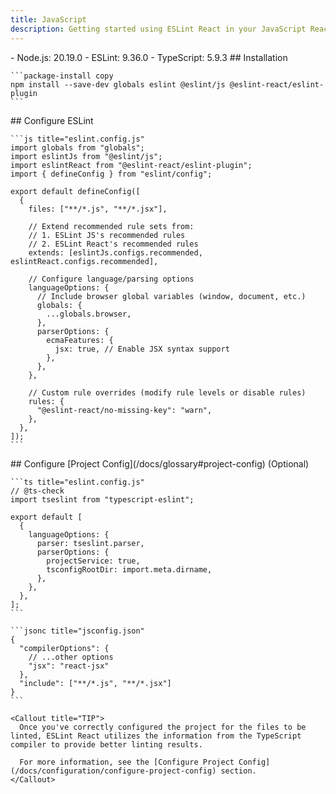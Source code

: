 ```yaml
---
title: JavaScript
description: Getting started using ESLint React in your JavaScript React project
---
```



<Callout type="info" title="This instruction requires the following minimum versions:">
  - Node.js: 20.19.0
  - ESLint: 9.36.0
  - TypeScript: 5.9.3
</Callout>

<Steps>
  <Step>
    ## Installation

    ```package-install copy
    npm install --save-dev globals eslint @eslint/js @eslint-react/eslint-plugin
    ```
  </Step>

  <Step>
    ## Configure ESLint

    ```js title="eslint.config.js"
    import globals from "globals";
    import eslintJs from "@eslint/js";
    import eslintReact from "@eslint-react/eslint-plugin";
    import { defineConfig } from "eslint/config";

    export default defineConfig([
      {
        files: ["**/*.js", "**/*.jsx"],

        // Extend recommended rule sets from:
        // 1. ESLint JS's recommended rules
        // 2. ESLint React's recommended rules
        extends: [eslintJs.configs.recommended, eslintReact.configs.recommended],

        // Configure language/parsing options
        languageOptions: {
          // Include browser global variables (window, document, etc.)
          globals: {
            ...globals.browser,
          },
          parserOptions: {
            ecmaFeatures: {
              jsx: true, // Enable JSX syntax support
            },
          },
        },

        // Custom rule overrides (modify rule levels or disable rules)
        rules: {
          "@eslint-react/no-missing-key": "warn",
        },
      },
    ]);
    ```
  </Step>

  <Step>
    ## Configure [Project Config](/docs/glossary#project-config) (Optional)

    ```ts title="eslint.config.js"
    // @ts-check
    import tseslint from "typescript-eslint";

    export default [
      {
        languageOptions: {
          parser: tseslint.parser,
          parserOptions: {
            projectService: true,
            tsconfigRootDir: import.meta.dirname,
          },
        },
      },
    ];
    ```

    ```jsonc title="jsconfig.json"
    {
      "compilerOptions": {
        // ...other options
        "jsx": "react-jsx"
      },
      "include": ["**/*.js", "**/*.jsx"]
    }
    ```

    <Callout title="TIP">
      Once you've correctly configured the project for the files to be linted, ESLint React utilizes the information from the TypeScript compiler to provide better linting results.

      For more information, see the [Configure Project Config](/docs/configuration/configure-project-config) section.
    </Callout>
  </Step>
</Steps>
